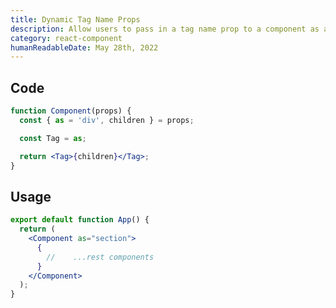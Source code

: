 ```yaml
---
title: Dynamic Tag Name Props
description: Allow users to pass in a tag name prop to a component as a string.
category: react-component
humanReadableDate: May 28th, 2022
---
```


## Code

```jsx
function Component(props) {
  const { as = 'div', children } = props;

  const Tag = as;

  return <Tag>{children}</Tag>;
}
```

## Usage

```jsx
export default function App() {
  return (
    <Component as="section">
      {
        //    ...rest components
      }
    </Component>
  );
}
```
